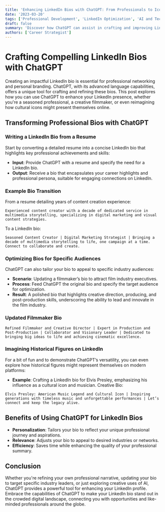 ```yaml
---
title: 'Enhancing LinkedIn Bios with ChatGPT: From Professionals to Icons'
date: '2023-03-20'
tags: ['Professional Development', 'LinkedIn Optimization', 'AI and Technology']
draft: false
summary: 'Discover how ChatGPT can assist in crafting and improving LinkedIn bios, making them more compelling for various audiences, from industry executives to cultural icons.'
authors: ['Career Strategist']
---
```


# Crafting Compelling LinkedIn Bios with ChatGPT

Creating an impactful LinkedIn bio is essential for professional networking and personal branding. ChatGPT, with its advanced language capabilities, offers a unique tool for crafting and refining these bios. This post explores how you can use ChatGPT to enhance your LinkedIn presence, whether you're a seasoned professional, a creative filmmaker, or even reimagining how cultural icons might present themselves online.

## Transforming Professional Bios with ChatGPT

### Writing a LinkedIn Bio from a Resume

Start by converting a detailed resume into a concise LinkedIn bio that highlights key professional achievements and skills:

- **Input**: Provide ChatGPT with a resume and specify the need for a LinkedIn bio.
- **Output**: Receive a bio that encapsulates your career highlights and professional persona, suitable for engaging connections on LinkedIn.

### Example Bio Transition

From a resume detailing years of content creation experience:

```plaintext
Experienced content creator with a decade of dedicated service in multimedia storytelling, specializing in digital marketing and visual content strategies.
```

To a LinkedIn bio:

```plaintext
Seasoned Content Creator | Digital Marketing Strategist | Bringing a decade of multimedia storytelling to life, one campaign at a time. Connect to collaborate and create.
```

### Optimizing Bios for Specific Audiences

ChatGPT can also tailor your bio to appeal to specific industry audiences:

- **Scenario**: Updating a filmmaker’s bio to attract film industry executives.
- **Process**: Feed ChatGPT the original bio and specify the target audience for optimization.
- **Result**: A polished bio that highlights creative direction, producing, and post-production skills, underscoring the ability to lead and innovate in the film industry.

### Updated Filmmaker Bio

```plaintext
Refined Filmmaker and Creative Director | Expert in Production and Post-Production | Collaborator and Visionary Leader | Dedicated to bringing big ideas to life and achieving cinematic excellence.
```

### Imagining Historical Figures on LinkedIn

For a bit of fun and to demonstrate ChatGPT’s versatility, you can even explore how historical figures might represent themselves on modern platforms:

- **Example**: Crafting a LinkedIn bio for Elvis Presley, emphasizing his influence as a cultural icon and musician.
  Creative Bio:

```plaintext
Elvis Presley: American Music Legend and Cultural Icon | Inspiring generations with timeless music and unforgettable performances | Let’s connect and keep the legacy alive.
```

## Benefits of Using ChatGPT for LinkedIn Bios

- **Personalization**: Tailors your bio to reflect your unique professional journey and aspirations.
- **Relevance**: Adjusts your bio to appeal to desired industries or networks.
- **Efficiency**: Saves time while enhancing the quality of your professional summary.

## Conclusion

Whether you're refining your own professional narrative, updating your bio to target specific industry leaders, or just exploring creative uses of AI, ChatGPT provides a powerful tool for enhancing your LinkedIn profile. Embrace the capabilities of ChatGPT to make your LinkedIn bio stand out in the crowded digital landscape, connecting you with opportunities and like-minded professionals around the globe.
